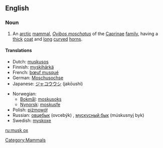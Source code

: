 ==English==

===Noun===
{{wikipedia}}
{{en-noun|musk oxen}}

# An [[arctic]] [[mammal]], ''[[Ovibos moschatus]]'' of the [[Caprinae]] [[family]], having a [[thick]] [[coat]] and [[long]] [[curve]]d [[horn]]s.

====Translations====
{{trans-top|an arctic mammal}}
* Dutch: [[muskusos]] {{m}}
* Finnish: [[myskihärkä]]
* French: [[bœuf musqué]] {{m}}
* German: [[Moschusochse]] {{m}}
* Japanese: [[ジャコウウシ]] (jakōushi)
{{trans-mid}}
* Norwegian: 
** [[Bokmål]]: [[moskusoks]]
** [[Nynorsk]]: [[moskusfe]]
* Polish: [[piżmowół]] {{m}}
* Russian: [[овцебык]] (ovcebýk) {{m}}, [[мускусный бык]] (múskusnyj byk) {{m}}
* Swedish: [[myskoxe]]
{{trans-bottom}}

[[Category:Mammals]]

[[ru:musk ox]]